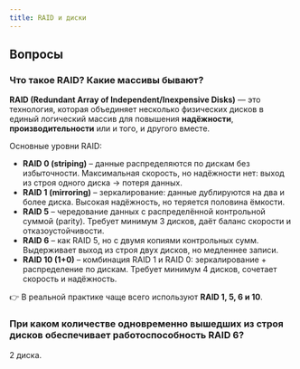 ```yaml
---
title: RAID и диски
---
```


## Вопросы
### Что такое RAID? Какие массивы бывают?

**RAID (Redundant Array of Independent/Inexpensive Disks)** — это технология, которая объединяет несколько физических дисков в единый логический массив для повышения **надёжности**, **производительности** или и того, и другого вместе.

Основные уровни RAID:

- **RAID 0 (striping)** – данные распределяются по дискам без избыточности. Максимальная скорость, но надёжности нет: выход из строя одного диска → потеря данных.
- **RAID 1 (mirroring)** – зеркалирование: данные дублируются на два и более диска. Высокая надёжность, но теряется половина ёмкости.
- **RAID 5** – чередование данных с распределённой контрольной суммой (parity). Требует минимум 3 дисков, даёт баланс скорости и отказоустойчивости.
- **RAID 6** – как RAID 5, но с двумя копиями контрольных сумм. Выдерживает выход из строя двух дисков, но медленнее записи.
- **RAID 10 (1+0)** – комбинация RAID 1 и RAID 0: зеркалирование + распределение по дискам. Требует минимум 4 дисков, сочетает скорость и надёжность.

👉 В реальной практике чаще всего используют **RAID 1, 5, 6 и 10**.

### При каком количестве одновременно вышедших из строя дисков обеспечивает работоспособность RAID 6?

2 диска.

